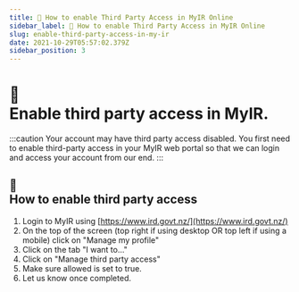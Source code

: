 ```yaml
---
title: 🤝 How to enable Third Party Access in MyIR Online 
sidebar_label: 🤝 How to enable Third Party Access in MyIR Online  
slug: enable-third-party-access-in-my-ir
date: 2021-10-29T05:57:02.379Z
sidebar_position: 3
---
```

# <div class="emoji">🤝</div> Enable third party access in MyIR. 


:::caution
Your account may have third party access disabled. You first need to enable third-party access in your MyIR web portal so that we can login and access your account from our end. 
:::


##  <div class="emoji">📃</div> How to enable third party access

1. Login to MyIR using [https://www.ird.govt.nz/](https://www.ird.govt.nz/)
2. On the top of the screen (top right if using desktop OR top left if using a mobile) click on "Manage my profile"
3. Click on the tab "I want to..."
4. Click on "Manage third party access"
5. Make sure allowed is set to true.
6. Let us know once completed.

<Disclaimer />